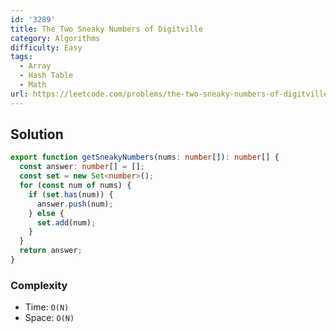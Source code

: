 ```yaml
---
id: '3289'
title: The Two Sneaky Numbers of Digitville
category: Algorithms
difficulty: Easy
tags:
  - Array
  - Hash Table
  - Math
url: https://leetcode.com/problems/the-two-sneaky-numbers-of-digitville
---
```


## Solution

```typescript filename="solution.ts" copy
export function getSneakyNumbers(nums: number[]): number[] {
  const answer: number[] = [];
  const set = new Set<number>();
  for (const num of nums) {
    if (set.has(num)) {
      answer.push(num);
    } else {
      set.add(num);
    }
  }
  return answer;
}
```

### Complexity

- Time: `O(N)`
- Space: `O(N)`
